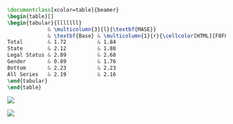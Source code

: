 


```tex
\documentclass[xcolor=table]{beamer}
\begin{table}[]
\begin{tabular}{lllllll}
             & \multicolumn{3}{l}{\textbf{MASE}}                                                                                     & \multicolumn{3}{l}{\textbf{SKILL SCORE (CRPS)}}    \\
             & \textbf{Base} & \multicolumn{1}{r}{\cellcolor[HTML]{F8F8F8}{\color[HTML]{343434} \textbf{Bottom-up}}} & \textbf{MinT} & \textbf{BASE} & \textbf{Bottom-up} & \textbf{MinT} \\
Total        & 1.72          & 1.84                                                                                  & 0..90         & 55.91         & 33.46              & 76.80         \\
State        & 2.12          & 1.88                                                                                  & 1.78          & 6.40          & 24.10              & 22.46         \\
Legal Status & 2.89          & 2.68                                                                                  & 2.32          & 22.22         & 50.27              & 45.23         \\
Gender       & 0.89          & 1.76                                                                                  & 0.91          & 68.98         & 27.49              & 71.06         \\
Bottom       & 2.23          & 2.23                                                                                  & 2.06          & 0.93          & 0.93               & -3.23         \\
All Series   & 2.19          & 2.16                                                                                  & 1.96          & 6.70          & 11.29              & 8.69         
\end{tabular}
\end{table}
```

![](lol.png)

![](11.16.png)
